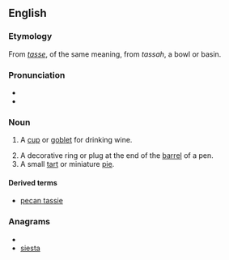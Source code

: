 ==English==

===Etymology===

From {{etyl|fr}} ''[[tasse]]'', of the same meaning, from {{etyl|ar}} ''tassah'', a bowl or basin.

===Pronunciation===
* {{IPA|ˈtæsi}}
* {{rhymes|æsi}}

===Noun===
{{en-noun}}

# {{Scottish}} A [[cup]] or [[goblet]] for drinking wine.
# A decorative ring or plug  at the end of the [[barrel]] of a pen.
# A small [[tart]] or miniature [[pie]].

====Derived terms====
* [[pecan tassie]]

===Anagrams===
* {{alphagram|aeisst}}
* [[siesta#English|siesta]]